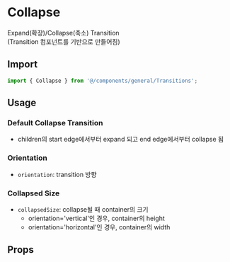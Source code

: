 
<Meta of={CollapseStories} />

# Collapse

Expand(확장)/Collapse(축소) Transition<br />
(Transition 컴포넌트를 기반으로 만들어짐)

## Import

```js
import { Collapse } from '@/components/general/Transitions';
```

## Usage

### Default Collapse Transition

- children의 start edge에서부터 expand 되고 end edge에서부터 collapse 됨

<Canvas of={CollapseStories.DefaultCollapseTransition} />

### Orientation

- `orientation`: transition 방향

<Canvas of={CollapseStories.Orientation} />

### Collapsed Size

- `collapsedSize`: collapse될 때 container의 크기
  - orientation='vertical'인 경우, container의 height
  - orientation='horizontal'인 경우, container의 width

<Canvas of={CollapseStories.CollapsedSize} />

## Props

<ArgTypes of={CollapseStories} sort="alpha" />
